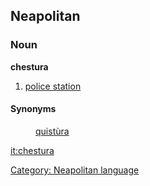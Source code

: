 ==Neapolitan==
===Noun===
'''chestura'''
#[[police station]]

====Synonyms====
:[[quistùra]]

[[Category: Neapolitan language]]
[[it:chestura]]